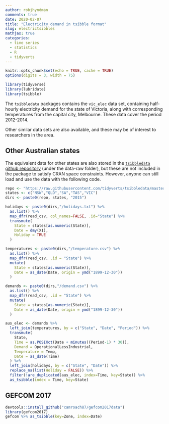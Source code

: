 ```yaml
---
author: robjhyndman
comments: true
date: 2020-02-07
title: "Electricity demand in tsibble format"
slug: electrictsibbles
mathjax: true
categories:
  - time series
  - statistics
  - R
  - tidyverts
---
```


```r
knitr::opts_chunk$set(echo = TRUE, cache = TRUE)
options(digits = 3, width = 75)
```

```r
library(tidyverse)
library(lubridate)
library(tsibble)
```

The `tsibbledata` packages contains the `vic_elec` data set, containing half-hourly electricity demand for the state of Victoria, along with corresponding temperatures from the capital city, Melbourne. These data cover the period 2012-2014.

Other similar data sets are also available, and these may be of interest to researchers in the area.

## Other Australian states

The equivalent data for other states are also stored in the [`tsibbledata` github repository](https://github.com/tidyverts/tsibbledata/) (under the data-raw folder), but these are not included in the package to satisfy CRAN space constraints. However, anyone can still load and use the data with the following code.

```r
repo <- "https://raw.githubusercontent.com/tidyverts/tsibbledata/master/data-raw/vic_elec/"
states <- c("NSW","QLD","SA","TAS","VIC")
dirs <- paste0(repo, states, "2015")

holidays <- paste0(dirs,"/holidays.txt") %>%
  as.list() %>%
  map_dfr(read_csv, col_names=FALSE, .id="State") %>%
  transmute(
    State = states[as.numeric(State)],
    Date = dmy(X1), 
    Holiday = TRUE
  )

temperatures <- paste0(dirs,"/temperature.csv") %>%
  as.list() %>%
  map_dfr(read_csv, .id = "State") %>%
  mutate(
    State = states[as.numeric(State)],
    Date = as_date(Date, origin = ymd("1899-12-30"))
  )

demands <- paste0(dirs,"/demand.csv") %>%
  as.list() %>%
  map_dfr(read_csv, .id = "State") %>%
  mutate(
    State = states[as.numeric(State)],
    Date = as_date(Date, origin = ymd("1899-12-30"))
  )

aus_elec <- demands %>%
  left_join(temperatures, by = c("State", "Date", "Period")) %>%
  transmute(
    State,
    Time = as.POSIXct(Date + minutes((Period-1) * 30)),
    Demand = OperationalLessIndustrial, 
    Temperature = Temp,
    Date = as_date(Time)
  ) %>%
  left_join(holidays, by = c("State", "Date")) %>%
  replace_na(list(Holiday = FALSE)) %>%
  filter(!are_duplicated(aus_elec, index=Time, key=State)) %>%
  as_tsibble(index = Time, key=State)
```

## GEFCOM 2017

```r
devtools::install_github("camroach87/gefcom2017data")
library(gefcom2017)
gefcom %>% as_tsibble(key=Zone, index=Date)
```
